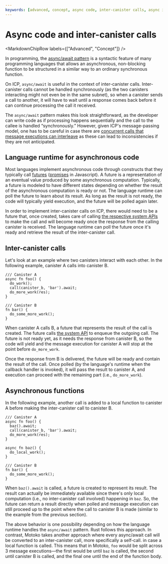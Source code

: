 ```yaml
---
keywords: [advanced, concept, async code, inter-canister calls, async inter-canister, async]
---
```



# Async code and inter-canister calls

<MarkdownChipRow labels={["Advanced", "Concept"]} />

In programming, the [async/await pattern](https://en.wikipedia.org/wiki/Async/await) is a syntactic feature of many programming languages that allows an asynchronous, non-blocking function to be structured in a similar way to an ordinary synchronous function.

On ICP, `async/await` is useful in the context of inter-canister calls. Inter-canister calls cannot be handled synchronously (as the two canisters interacting might not even be in the same subnet), so when a canister sends a call to another, it will have to wait until a response comes back before it can continue processing the call it received.

The `async/await` pattern makes this look straightforward, as the developer can write code as if processing happens sequentially and the call to the callee is handled “synchronously.” However, given ICP's message-passing model, one has to be careful in case there are [concurrent calls that message executions can interleave](/docs/current/move-to-learnhub/message-execution-properties) as these can lead to inconsistencies if they are not anticipated.

## Language runtime for asynchronous code

Most languages implement asynchronous code through constructs that they typically call [futures](https://docs.rs/futures/latest/futures/) ([promises](https://developer.mozilla.org/en-US/docs/Web/JavaScript/Reference/Global_Objects/Promise) in Javascript). A future is a representation of an eventual value produced by some asynchronous computation. Typically, a future is modeled to have different states depending on whether the
result of the asynchronous computation is ready or not. The language runtime can poll the future to learn about its result. As long as the result is not ready, the code will typically yield execution, and the future will be polled again later.

In order to implement inter-canister calls on ICP, there would need to be a future that, once created, takes care of calling
[the respective system APIs](/docs/current/specifications/ic-interface-spec#system-api-call) to make the call and will become ready once the response from the calling canister is received. The language runtime can poll the future once it's ready and retrieve the result of the inter-canister call.

## Inter-canister calls

Let's look at an example where two canisters interact with each other. In the following example, canister A calls into canister B.

```
/// Canister A
async fn foo() {
  do_work();
  call(canister_b, 'bar').await;
  do_more_work(res);
}

/// Canister B
fn bar() {
  do_some_more_work();
}
```

When canister A calls B, a future that represents the result of the call is created. The future calls [the system API](/docs/current/specifications/ic-interface-spec#system-api-call)
to enqueue the outgoing call. The future is not ready yet, as it needs the response from canister B, so the code will yield and the message
execution for canister A will stop at the point before `do_more_work`.

Once the response from B is delivered, the future will be ready and contain the result of the call. Once polled (by the language's runtime when
the callback handler is invoked), it will pass the result to canister A, and execution can proceed with the remaining part (i.e., `do_more_work`).

## Asynchronous functions

In the following example, another call is added to a local function to canister A before making the inter-canister call to canister B.

```
/// Canister A
async fn foo() {
  baz().await;
  call(canister_b, 'bar').await;
  do_more_work(res);
}

async fn baz() {
  do_local_work();
}

/// Canister B
fn bar() {
  do_some_more_work();
}
```

When `baz().await` is called, a future is created to represent its result. The result can actually be immediately available since there's only
local computation (i.e., no inter-canister call involved) happening in `baz`. So, the future can return a result directly when polled and message execution can still proceed up to the point where the call to canister B is made (similar to the example from the previous section).

The above behavior is one possibility depending on how the language runtime handles the `async/await` pattern. Rust follows this approach.
In contrast, Motoko takes another approach where every async/await call will be converted to an inter-canister call, more specifically a self-call. in case a local function is called. This means that in Motoko, `foo` would be split across 3 message executions—the first would be until `baz` is called, the second until canister B is called, and the final one until the end of the function body.